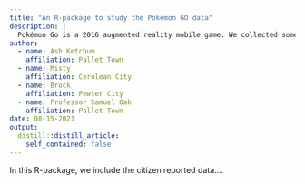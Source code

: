 ```yaml
---
title: "An R-package to study the Pokemon GO data"
description: |
  Pokémon Go is a 2016 augmented reality mobile game. We collected some citizen reported data to find out where it is best to catch rare Pokemons.
author:
  - name: Ash Ketchum
    affiliation: Pallet Town
  - name: Misty
    affiliation: Cerulean City
  - name: Brock
    affiliation: Pewter City
  - name: Professor Samuel Oak
    affiliation: Pallet Town
date: 08-15-2021
output:
  distill::distill_article:
    self_contained: false
---
```


In this R-package, we include the citizen reported data....
